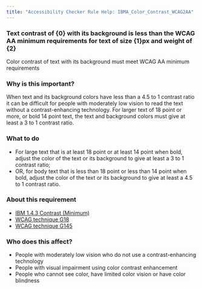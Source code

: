 ```yaml
---
title: "Accessibility Checker Rule Help: IBMA_Color_Contrast_WCAG2AA"
---
```


<div className="toolHelp">
<Row>
<Column colLg={16} colMd={8} colSm={4} className="toolHead">

### Text contrast of {0} with its background is less than the WCAG AA minimum requirements for text of size {1}px and weight of {2}

<div id="locLevel"></div>

Color contrast of text with its background must meet WCAG AA minimum requirements

</Column>
</Row>
<Row>
<Column colLg={11} colMd={5} colSm={4} className="toolMain">

### Why is this important?

When text and its background colors have less than a 4.5 to 1 contrast ratio it can be difficult for people with moderately low vision to read the text without a contrast-enhancing technology. For larger text of 18 point or more, or bold 14 point text, the text and background colors must give at least a 3 to 1 contrast ratio.

<div id="locSnippet"></div>

### What to do

 * For large text that is at least 18 point or at least 14 point when bold, adjust the color of the text or its background to give at least a 3 to 1 contrast ratio;
 * OR, for body text that is less than 18 point or less than 14 point when bold, adjust the color of the text or its background to give at least a 4.5 to 1 contrast ratio.

</Column>
<Column colLg={5} colMd={3} colSm={4} className="toolLeft">

### About this requirement

* [IBM 1.4.3 Contrast (Minimum)](https://www.ibm.com/able/requirements/requirements/#1_4_3)
* [WCAG technique G18 ](https://www.w3.org/WAI/WCAG21/Techniques/general/G18)
* [WCAG technique G145 ](https://www.w3.org/WAI/WCAG21/Techniques/general/G145)

### Who does this affect?

 * People with moderately low vision who do not use a contrast-enhancing technology
 * People with visual impairment using color contrast enhancement
 * People who cannot see color, have limited color vision or have color blindness

</Column>
</Row>
</div>

